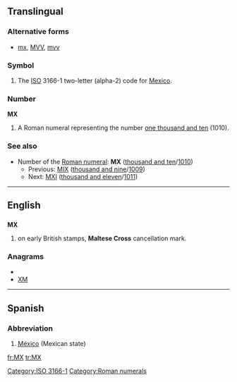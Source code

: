 ==Translingual==

===Alternative forms===
* [[mx]], [[MVV]], [[mvv]]

===Symbol===
{{infl|mul|symbol}}
# The [[ISO]] 3166-1 two-letter (alpha-2) code for [[Mexico]].

===Number===
'''MX'''
# A Roman numeral representing the number [[one thousand and ten]] (1010).

===See also===
* Number of the [[Roman numeral]]: '''MX''' ([[thousand and ten]]/[[1010]])
** Previous: [[MIX]] ([[thousand and nine]]/[[1009]])
** Next: [[MXI]] ([[thousand and eleven]]/[[1011]])

[[Category:ISO 3166-1]]
[[Category:Roman numerals]]

----

==English==

==={{abbreviation}}===
'''MX'''

# {{philately}} on early British stamps, '''Maltese Cross''' cancellation mark.

===Anagrams===
* {{alphagram|mx}}
* [[XM#English|XM]]


----

==Spanish==

===Abbreviation===
{{infl|es|abbreviation}}

# [[México]] (Mexican state)

[[fr:MX]]
[[tr:MX]]